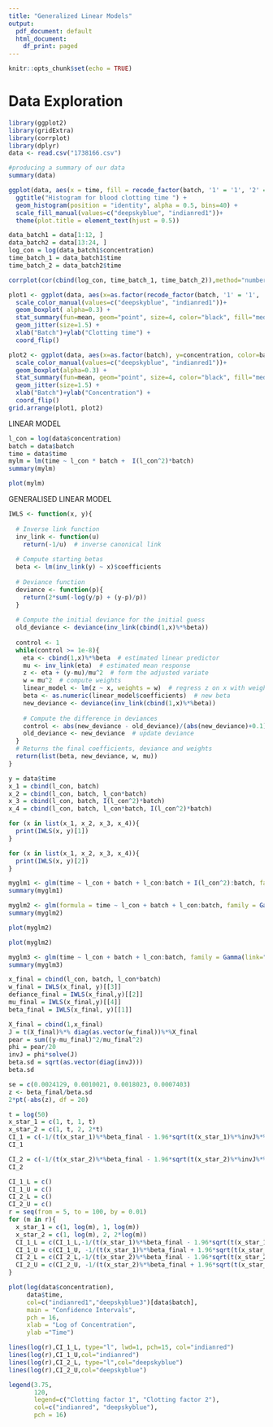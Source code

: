 ```yaml
---
title: "Generalized Linear Models"
output:
  pdf_document: default
  html_document:
    df_print: paged
---
```


```r
knitr::opts_chunk$set(echo = TRUE)
```
# Data Exploration
```r
library(ggplot2)
library(gridExtra)
library(corrplot)
library(dplyr)
data <- read.csv("1738166.csv")
```

```r
#producing a summary of our data
summary(data)
```


```r
ggplot(data, aes(x = time, fill = recode_factor(batch, '1' = '1', '2' = '2'))) +
  ggtitle("Histogram for blood clotting time ") +
  geom_histogram(position = "identity", alpha = 0.5, bins=40) + 
  scale_fill_manual(values=c("deepskyblue", "indianred1"))+
  theme(plot.title = element_text(hjust = 0.5))
```

```r
data_batch1 = data[1:12, ]
data_batch2 = data[13:24, ]
log_con = log(data_batch1$concentration)
time_batch_1 = data_batch1$time
time_batch_2 = data_batch2$time

corrplot(cor(cbind(log_con, time_batch_1, time_batch_2)),method="number", number.digits = 6, col=c("deepskyblue", "white", "indianred1"), tl.col = c("black", "deepskyblue", "indianred1"))
```


```r
plot1 <- ggplot(data, aes(x=as.factor(recode_factor(batch, '1' = '1', '2' = '2')), y=time, color=batch)) + 
  scale_color_manual(values=c("deepskyblue", "indianred1"))+
  geom_boxplot( alpha=0.3) +
  stat_summary(fun=mean, geom="point", size=4, color="black", fill="mediumpurple1")+
  geom_jitter(size=1.5) + 
  xlab("Batch")+ylab("Clotting time") +
  coord_flip()

plot2 <- ggplot(data, aes(x=as.factor(batch), y=concentration, color=batch)) + 
  scale_color_manual(values=c("deepskyblue", "indianred1"))+
  geom_boxplot(alpha=0.3) +
  stat_summary(fun=mean, geom="point", size=4, color="black", fill="mediumpurple1")+
  geom_jitter(size=1.5) + 
  xlab("Batch")+ylab("Concentration") +
  coord_flip()
grid.arrange(plot1, plot2)
```





########################################################################################################
###################################### LINEAR MODEL ####################################################
########################################################################################################



```r
l_con = log(data$concentration)
batch = data$batch
time = data$time
mylm = lm(time ~ l_con * batch +  I(l_con^2)*batch)
summary(mylm)
```

```r
plot(mylm)
```

########################################################################################################
###################################### GENERALISED LINEAR MODEL ########################################
########################################################################################################





```r
IWLS <- function(x, y){
  
  # Inverse link function
  inv_link <- function(u)
    return(-1/u)  # inverse canonical link
  
  # Compute starting betas
  beta <- lm(inv_link(y) ~ x)$coefficients
  
  # Deviance function
  deviance <- function(p){
    return(2*sum(-log(y/p) + (y-p)/p))
  }
  
  # Compute the initial deviance for the initial guess
  old_deviance <- deviance(inv_link(cbind(1,x)%*%beta))
  
  control <- 1
  while(control >= 1e-8){
    eta <- cbind(1,x)%*%beta  # estimated linear predictor
    mu <- inv_link(eta)  # estimated mean response
    z <- eta + (y-mu)/mu^2  # form the adjusted variate
    w = mu^2  # compute weights
    linear_model <- lm(z ~ x, weights = w)  # regress z on x with weights w
    beta <- as.numeric(linear_model$coefficients)  # new beta
    new_deviance <- deviance(inv_link(cbind(1,x)%*%beta))
    
    # Compute the difference in deviances
    control <- abs(new_deviance - old_deviance)/(abs(new_deviance)+0.1)
    old_deviance <- new_deviance  # update deviance
  }
  # Returns the final coefficients, deviance and weights
  return(list(beta, new_deviance, w, mu))
}

```


```r
y = data$time
x_1 = cbind(l_con, batch)
x_2 = cbind(l_con, batch, l_con*batch)
x_3 = cbind(l_con, batch, I(l_con^2)*batch)
x_4 = cbind(l_con, batch, l_con*batch, I(l_con^2)*batch)

for (x in list(x_1, x_2, x_3, x_4)){
  print(IWLS(x, y)[1])
}

```



```r
for (x in list(x_1, x_2, x_3, x_4)){
  print(IWLS(x, y)[2])
}
```



```r
myglm1 <- glm(time ~ l_con + batch + l_con:batch + I(l_con^2):batch, family = Gamma(link="inverse"))
summary(myglm1)
```

```r
myglm2 <- glm(formula = time ~ l_con + batch + l_con:batch, family = Gamma(link="inverse"))
summary(myglm2)
```


```r
plot(myglm2)
```
```r
plot(myglm2)
```
```r
myglm3 <- glm(time ~ l_con + batch + l_con:batch, family = Gamma(link="inverse"))
summary(myglm3)
```
```r
x_final = cbind(l_con, batch, l_con*batch)
w_final = IWLS(x_final, y)[[3]]
defiance_final = IWLS(x_final,y)[[2]]
mu_final = IWLS(x_final,y)[[4]]
beta_final = IWLS(x_final, y)[[1]]
```

```r
X_final = cbind(1,x_final)
J = t(X_final)%*% diag(as.vector(w_final))%*%X_final
pear = sum((y-mu_final)^2/mu_final^2)
phi = pear/20
invJ = phi*solve(J)
beta.sd = sqrt(as.vector(diag(invJ)))
beta.sd
```
```r
se = c(0.0024129, 0.0010021, 0.0018023, 0.0007403)
z <- beta_final/beta.sd
2*pt(-abs(z), df = 20)
```
```r
t = log(50)
x_star_1 = c(1, t, 1, t)
x_star_2 = c(1, t, 2, 2*t)
CI_1 = c(-1/(t(x_star_1)%*%beta_final - 1.96*sqrt(t(x_star_1)%*%invJ%*%x_star_1)) , -1/(t(x_star_1)%*%beta_final + 1.96*sqrt(t(x_star_1)%*%invJ%*%x_star_1)))
CI_1
```
```r
CI_2 = c(-1/(t(x_star_2)%*%beta_final - 1.96*sqrt(t(x_star_2)%*%invJ%*%x_star_2)) , -1/(t(x_star_2)%*%beta_final + 1.96*sqrt(t(x_star_2)%*%invJ%*%x_star_2)))
CI_2
```
```r
CI_1_L = c()
CI_1_U = c()
CI_2_L = c()
CI_2_U = c()
r = seq(from = 5, to = 100, by = 0.01)
for (m in r){
  x_star_1 = c(1, log(m), 1, log(m))
  x_star_2 = c(1, log(m), 2, 2*log(m))
  CI_1_L = c(CI_1_L,-1/(t(x_star_1)%*%beta_final - 1.96*sqrt(t(x_star_1)%*%invJ%*%x_star_1)))
  CI_1_U = c(CI_1_U, -1/(t(x_star_1)%*%beta_final + 1.96*sqrt(t(x_star_1)%*%invJ%*%x_star_1)))
  CI_2_L = c(CI_2_L,-1/(t(x_star_2)%*%beta_final - 1.96*sqrt(t(x_star_2)%*%invJ%*%x_star_2)))
  CI_2_U = c(CI_2_U, -1/(t(x_star_2)%*%beta_final + 1.96*sqrt(t(x_star_2)%*%invJ%*%x_star_2)))
}
```

```r
plot(log(data$concentration),
     data$time,
     col=c("indianred1","deepskyblue3")[data$batch], 
     main = "Confidence Intervals", 
     pch = 16, 
     xlab = "Log of Concentration", 
     ylab ="Time")

lines(log(r),CI_1_L, type="l", lwd=1, pch=15, col="indianred")
lines(log(r),CI_1_U,col="indianred")
lines(log(r),CI_2_L, type="l",col="deepskyblue")
lines(log(r),CI_2_U,col="deepskyblue")

legend(3.75,
       120,
       legend=c("Clotting factor 1", "Clotting factor 2"), 
       col=c("indianred", "deepskyblue"),
       pch = 16)

```


